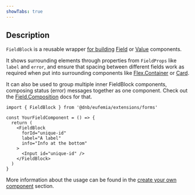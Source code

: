 ```yaml
---
showTabs: true
---
```


## Description

`FieldBlock` is a reusable wrapper [for building](/uilib/extensions/forms/create-component/) [Field](/uilib/extensions/forms/fields) or [Value](/uilib/extensions/forms/extended-features/Value) components.

It shows surrounding elements through properties from `FieldProps` like `label` and `error`, and ensure that spacing between different fields work as required when put into surrounding components like [Flex.Container](/uilib/layout/flex/container/) or [Card](/uilib/components/card/).

It can also be used to group multiple inner FieldBlock components, composing status (error) messages together as one component. Check out the [Field.Composition](/uilib/extensions/forms/base-fields/Composition/) docs for that.

```tsx
import { FieldBlock } from '@dnb/eufemia/extensions/forms'

const YourFieldComponent = () => {
  return (
    <FieldBlock
      forId="unique-id"
      label="A label"
      info="Info at the bottom"
    >
      <Input id="unique-id" />
    </FieldBlock>
  )
}
```

More information about the usage can be found in the [create your own component](/uilib/extensions/forms/create-component/) section.
